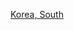 {{Portal box|韓國|足球}}
{{Year by category
|m=2
|c=0
|d=1
|y=5
|cat=韓國足球
|sortkey=足球
|parent=韓國足球賽季
|subcat=2015年韓國體育
}}
[[Category:2015年亞洲足球|Korea, South]]